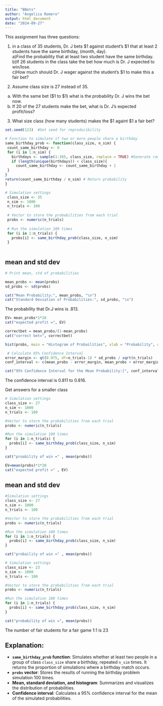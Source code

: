 ```yaml
---
title: "BBets"
author: "Angelica Romero"  
output: html_document
date: "2024-09-27"     
---
```



This assignment has three questions:  

1. in a class of 35 students, Dr. J bets $1 against student's $1  that at least 2 students have the same birthday, (month, day).        
a)Find the probability that at least two student have the same birthday.     
b)If 26 students in the class take the bet how much is Dr. J expected to win/lose.     
c)How much should Dr. J wager against the student's $1 to make this a fair bet?         

2. Assume class size is 27 instead of 35.  
a) With the same bet ($1 to $1) what is the probability Dr. J wins the bet now.  
b) If 20 of the 27 students make the bet, what is Dr. J's expected profit/loss?

3. What size class (how many students) makes the $1 againt $1 a fair bet?       


```r
set.seed(123)  #Set seed for reproducibility
```

```r
# Function to simulate if two or more people share a birthday
same_birthday_prob <- function(class_size, n_sim) {
 count_same_birthday <- 0 
 for (i in 1:n_sim) { 
   birthdays <- sample(1:365, class_size, replace = TRUE) #Generate random birthdays
   if (length(unique(birthdays)) < class_size){ 
     count_same_birthday <- count_same_birthday + 1
 }
}
return(count_same_birthday / n_sim) # Return probability
} 

# Simulation settings
 class_size <- 35
 n_sim <- 1000
 n_trials <- 100
 
 # Vector to store the probabilities from each trial
 probs <- numeric(n_trials)
 
 # Run the simulation 100 times
 for (i in 1:n_trials) {
   probs[i] <- same_birthday_prob(class_size, n_sim)
 }
 
```


## mean and std dev

```r
# Print mean, std of probabilities

mean_probs <- mean(probs) 
sd_probs <- sd(probs)

cat("Mean Probability:", mean_probs, "\n")
cat("Standard Deviation of Probabilities:", sd_probs, "\n")

```

The probability that Dr.J wins is .813. 

```r
EV= mean_probs*1*26
cat("expected profit =", EV)

correctbet = mean_probs/(1-mean_probs)
cat("correct bet=", correctbet)

```

```r
hist(probs, main = "Histogram of Probailities", xlab = "Probability", col = "lightblue", border = "black")

```

```r
 # Calculate 95% Confidence Interval
error_margin <- qt(0.975, df=n_trials-1) * sd_probs / sqrt(n_trials)
conf_interval <- c(mean_probs - error_margin, mean_probs + error_margin)

cat("95% Confidence Interval for the Mean Probability:[", conf_interval[1], conf_interval[2], "]\n")

```

The confidence interval is 0.811 to 0.816. 

Get answers for a smaller class

```r
# Simulation settings
class_size <- 27
n_sim <- 1000
n_trials <- 100

#Vector to store the probabilities from each trial 
probs <- numeric(n_trials) 

#Run the simulation 100 times 
for (i in 1:n_trials) {
  probs[i] <- same_birthday_prob(class_size, n_sim) 
}

cat("proability of win =" , mean(probs)) 
```
```r
EV=mean(probs)*1*20
cat("expected profit =" , EV) 
```

## mean and std dev

```r
#Simulation settings
class_size <- 27
n_sim <- 1000
n_trials <- 100

#Vector to store the probabilities from each trial
probs <- numeric(n_trials) 

#Run the simulation 100 times
for (i in 1:n_trials) {
  probs[i] <- same_birthday_prob(class_size, n_sim) 
} 

cat("probaility of win =" , mean(probs)) 

```




```r
# Simulation settings 
class_size <- 23
n_sim <- 1000
n_trials <- 100 

#Vector to store the probabilities from each trial
probs <- numeric(n_trials) 

#Run the simulation 100 times
for (i in 1:n_trials) {
  probs[i] <- same_birthday_prob(class_size, n_sim)
}

cat("probability of win =", mean(probs)) 

```
The number of fair students for a fair game 1:1 is 23

## Explanation: 

- **`same_birthday_prob` function**: Simulates whether at least two people in a group of class `class_size` share a birthday, repeated `n_sim` times. It returns the proportion of simulations where a birthday match occurs. 
- **`probs` vector**: Stores the results of running the birthday problem simulation 100 times.
- **Mean, standard deviation, and histogram**: Summarizes and visualizes the distribution of probabilities.
- **Confidence interval**: Calculates a 95% confidence interval for the mean of the simulated probabilities.
 
